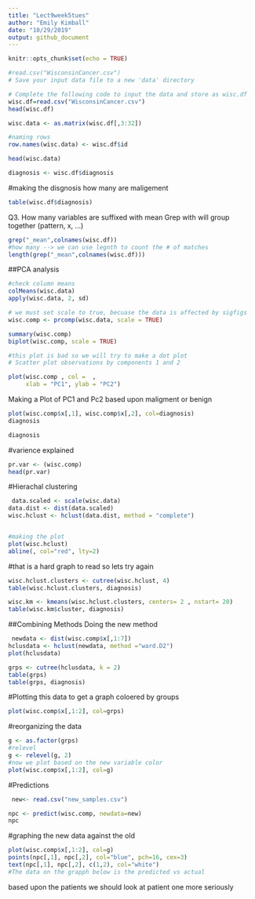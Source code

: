 ```yaml
---
title: "Lect9week5tues"
author: "Emily Kimball"
date: "10/29/2019"
output: github_document
---
```


```r
knitr::opts_chunk$set(echo = TRUE)
```

```r
#read.csv("WisconsinCancer.csv")
# Save your input data file to a new 'data' directory

# Complete the following code to input the data and store as wisc.df
wisc.df=read.csv("WisconsinCancer.csv")
head(wisc.df)
```

```r
wisc.data <- as.matrix(wisc.df[,3:32])

#naming rows 
row.names(wisc.data) <- wisc.df$id

head(wisc.data)

diagnosis <- wisc.df$diagnosis

```
#making the disgnosis how many are maligement 
```r
table(wisc.df$diagnosis)
```
Q3. How many variables are suffixed with mean
Grep with will group together (pattern, x, ...)
```r
grep("_mean",colnames(wisc.df))
#how many --> we can use legnth to count the # of matches 
length(grep("_mean",colnames(wisc.df)))

```
##PCA analysis 
```r
#check column means 
colMeans(wisc.data)
apply(wisc.data, 2, sd)
```

```r
# we must set scale to true, becuase the data is affected by sigfigs
wisc.comp <- prcomp(wisc.data, scale = TRUE)

summary(wisc.comp)
biplot(wisc.comp, scale = TRUE)

#this plot is bad so we will try to make a dot plot 
# Scatter plot observations by components 1 and 2

plot(wisc.comp , col =  , 
     xlab = "PC1", ylab = "PC2")
```
Making a Plot of PC1 and Pc2 based upon maligment or benign 
```r
plot(wisc.comp$x[,1], wisc.comp$x[,2], col=diagnosis)
diagnosis
```

```r
diagnosis
```
#varience explained 
```r
pr.var <- (wisc.comp)
head(pr.var)
```

#Hierachal clustering
```r
 data.scaled <- scale(wisc.data)
data.dist <- dist(data.scaled)
wisc.hclust <- hclust(data.dist, method = "complete")


#making the plot 
plot(wisc.hclust)
abline(, col="red", lty=2)
```
#that is a hard graph to read so lets try again 
```r
wisc.hclust.clusters <- cutree(wisc.hclust, 4)
table(wisc.hclust.clusters, diagnosis)
```

```r
wisc.km <- kmeans(wisc.hclust.clusters, centers= 2 , nstart= 20)
table(wisc.km$cluster, diagnosis)
```
##Combining Methods Doing the new method 
```r
 newdata <- dist(wisc.comp$x[,1:7])
hclusdata <- hclust(newdata, method ="ward.D2")
plot(hclusdata)

grps <- cutree(hclusdata, k = 2)
table(grps)
table(grps, diagnosis)
```
#Plotting this data to get a graph coloered by groups  
```r
plot(wisc.comp$x[,1:2], col=grps)
```
#reorganizing the data 
```r
g <- as.factor(grps)
#relevel 
g <- relevel(g, 2)
#now we plot based on the new variable color 
plot(wisc.comp$x[,1:2], col=g)
```
#Predictions 
```r
 new<- read.csv("new_samples.csv")
```
```r
npc <- predict(wisc.comp, newdata=new)
npc
```
#graphing the new data against the old 
```r
plot(wisc.comp$x[,1:2], col=g)
points(npc[,1], npc[,2], col="blue", pch=16, cex=3)
text(npc[,1], npc[,2], c(1,2), col="white")
#The data on the grapph below is the predicted vs actual 
```
based upon the patients we should look at patient one more seriously 





